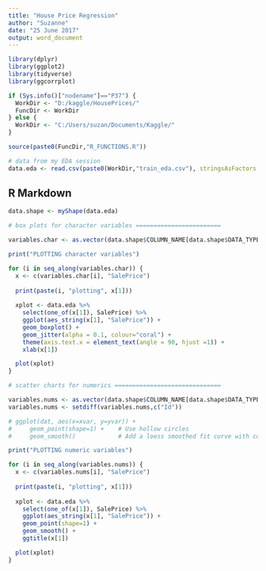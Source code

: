 ```yaml
---
title: "House Price Regression"
author: "Suzanne"
date: "25 June 2017"
output: word_document
---
```


```r
library(dplyr)
library(ggplot2)
library(tidyverse)
library(ggcorrplot)

if (Sys.info()["nodename"]=="P37") {
  WorkDir <- "D:/kaggle/HousePrices/"
  FuncDir <- WorkDir
} else {
  WorkDir <- "C:/Users/suzan/Documents/Kaggle/"
}

source(paste0(FuncDir,"R_FUNCTIONS.R"))

# data from my EDA session
data.eda <- read.csv(paste0(WorkDir,"train_eda.csv"), stringsAsFactors = FALSE)

```

## R Markdown

```r

data.shape <- myShape(data.eda)

# box plots for character variables ========================

variables.char <- as.vector(data.shape$COLUMN_NAME[data.shape$DATA_TYPE=="character"])

print("PLOTTING character variables")

for (i in seq_along(variables.char)) {
  x <- c(variables.char[i], "SalePrice")
  
  print(paste(i, "plotting", x[1]))
  
  xplot <- data.eda %>%
    select(one_of(x[1]), SalePrice) %>%
    ggplot(aes_string(x[1], "SalePrice")) +
    geom_boxplot() +
    geom_jitter(alpha = 0.1, colour="coral") +
    theme(axis.text.x = element_text(angle = 90, hjust =1)) +
    xlab(x[1])

  plot(xplot)
}

# scatter charts for numerics ==============================

variables.nums <- as.vector(data.shape$COLUMN_NAME[data.shape$DATA_TYPE=="integer"])
variables.nums <- setdiff(variables.nums,c("Id"))

# ggplot(dat, aes(x=xvar, y=yvar)) +
#     geom_point(shape=1) +    # Use hollow circles
#     geom_smooth()            # Add a loess smoothed fit curve with confidence region

print("PLOTTING numeric variables")

for (i in seq_along(variables.nums)) {
  x <- c(variables.nums[i], "SalePrice")
  
  print(paste(i, "plotting", x[1]))
  
  xplot <- data.eda %>%
    select(one_of(x[1]), SalePrice) %>%
    ggplot(aes_string(x[1], "SalePrice")) +
    geom_point(shape=1) +
    geom_smooth() +
    ggtitle(x[1])

  plot(xplot)
}

```

<!-- ## Including Plots -->

<!-- You can also embed plots, for example: -->

<!-- ```{r pressure, echo=FALSE} -->
<!-- plot(pressure) -->
<!-- ``` -->

<!-- Note that the `echo = FALSE` parameter was added to the code chunk to prevent printing of the R code that generated the plot. -->
